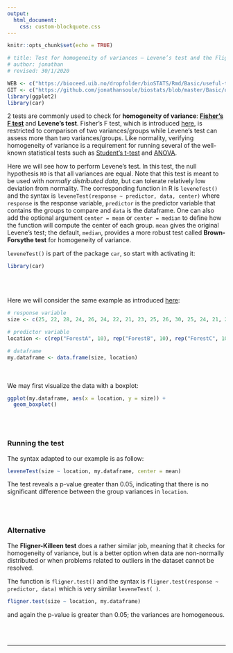 ```yaml
---
output:
  html_document:
    css: custom-blockquote.css
---
```


```r
knitr::opts_chunk$set(echo = TRUE)

# title: Test for homogeneity of variances – Levene’s test and the Fligner Killeen test
# author: jonathan
# revised: 30/1/2020

WEB <- c("https://bioceed.uib.no/dropfolder/bioSTATS/Rmd/Basic/useful-tests/homogeneity.html")
GIT <- c("https://github.com/jonathansoule/biostats/blob/master/Basic/useful-tests/homogeneity.Rmd")
library(ggplot2)
library(car)
```

2 tests are commonly used to check for **homogeneity of variance**: [**Fisher’s F test**](https://biostats.w.uib.no/1-comparing-two-variances/){target="_blank"} and **Levene’s test**. Fisher’s F test, which is introduced [here](https://biostats.w.uib.no/1-comparing-two-variances/){target="_blank"}, is restricted to comparison of two variances/groups while Levene's test can assess more than two variances/groups. Like normality, verifying homogeneity of variance is a requirement for running several of the well-known statistical tests such as [Student's t-test](https://biostats.w.uib.no/comparing-two-means-t-test/){target="_blank"} and [ANOVA](https://biostats.w.uib.no/topics/basic-stats-in-r/analysis-of-variance-anova/){target="_blank"}. 

Here we will see how to perform Levene's test. In this test, the null hypothesis `H0` is that all variances are equal. Note that this test is meant to be used with *normally distributed data*, but can tolerate relatively low deviation from normality. The corresponding function in R is `leveneTest()` and the syntax is `leveneTest(response ~ predictor, data, center)` where `response` is the response variable, `predictor` is the predictor variable that contains the groups to compare and `data` is the dataframe. One can also add the optional argument `center = mean` or `center = median` to define how the function will compute the center of each group. `mean` gives the original Levene's test; the default, `median`, provides a more robust test called **Brown-Forsythe test** for homogeneity of variance. 

`leveneTest()` is part of the package `car`, so start with activating it:
```r
library(car)
```
<br/><br/>

Here we will consider the same example as introduced [here](http://biostats.w.uib.no/one-way-anova/){target="_blank"}:
```r
# response variable
size <- c(25, 22, 28, 24, 26, 24, 22, 21, 23, 25, 26, 30, 25, 24, 21, 27, 28, 23, 25, 24, 20, 22, 24, 23, 22, 24, 20, 19, 21, 22)

# predictor variable
location <- c(rep("ForestA", 10), rep("ForestB", 10), rep("ForestC", 10))

# dataframe
my.dataframe <- data.frame(size, location)
```
<br/><br/>
We may first visualize the data with a boxplot:
```r
ggplot(my.dataframe, aes(x = location, y = size)) +
  geom_boxplot()
```
<br/><br/> 

### Running the test

The syntax adapted to our example is as follow: 
```r
leveneTest(size ~ location, my.dataframe, center = mean)
```
The test reveals a p-value greater than 0.05, indicating that there is no significant difference between the group variances in `location`.

<br/><br/> 

### Alternative

The **Fligner-Killeen test** does a rather similar job, meaning that it checks for homogeneity of variance, but is a better option when data are non-normally distributed or when problems related to outliers in the dataset cannot be resolved.

The function is `fligner.test()` and the syntax is `fligner.test(response ~ predictor, data)` which is very similar `leveneTest( )`.
```r
fligner.test(size ~ location, my.dataframe)
```
and again the p-value is greater than 0.05; the variances are homogeneous.


<br/><br/>

***
<!-- UNCOMMENT TO ACTIVATE
Get the Rmarkdown file corresponding to this page on [GitHub](`r GIT`){target="_blank"}.
-->
